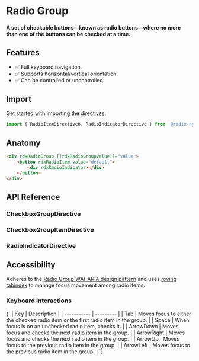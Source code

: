 

<Meta
    title="Primitives/Radio Group"
/>

# Radio Group
#### A set of checkable buttons—known as radio buttons—where no more than one of the buttons can be checked at a time.


<Canvas sourceState='hidden' of={RadioDirectiveStories.Default}></Canvas>

## Features
- ✅ Full keyboard navigation.
- ✅ Supports horizontal/vertical orientation.
- ✅ Can be controlled or uncontrolled.

## Import

Get started with importing the directives:

```typescript
import { RadioItemDirectiveб, RadioIndicatorDirective } from '@radix-ng/primitives/radio';
```

## Anatomy

```html
<div rdxRadioGroup [(rdxRadioGroupValue)]="value">
    <button rdxRadioItem value="default">
        <div rdxRadioIndicator></div>
    </button>
</div>

```
## API Reference

### CheckboxGroupDirective
<ArgTypes of={RadioGroupDirective} />

### CheckboxGroupItemDirective
<ArgTypes of={RadioItemDirective} />

### RadioIndicatorDirective


## Accessibility

Adheres to the [Radio Group WAI-ARIA design pattern](https://www.w3.org/WAI/ARIA/apg/patterns/radiobutton)
and uses [roving tabindex](https://www.w3.org/TR/wai-aria-practices-1.2/examples/radio/radio.html) to manage focus movement among radio items.


### Keyboard Interactions

<Markdown>
{`
| Key | Description |
| ----------- | --------- |
| Tab         | Moves focus to either the checked radio item or the first radio item in the group. |
| Space       | When focus is on an unchecked radio item, checks it.        |
| ArrowDown   | Moves focus and checks the next radio item in the group.    |
| ArrowRight  |  Moves focus and checks the next radio item in the group.   |
| ArrowUp     |  Moves focus to the previous radio item in the group.       |
| ArrowLeft   |  Moves focus to the previous radio item in the group.       |
`}
</Markdown>
